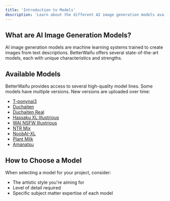 ```yaml
---
title: 'Introduction to Models'
description: 'Learn about the different AI image generation models available in BetterWaifu'
---
```


## What are AI Image Generation Models?

AI image generation models are machine learning systems trained to create images from text descriptions. BetterWaifu offers several state-of-the-art models, each with unique characteristics and strengths.

## Available Models

BetterWaifu provides access to several high-quality model lines. Some models have multiple versions. New versions are uploaded over time:

- [T-ponynai3](/prompting/models/t-ponynai3)
- [Duchaiten](/prompting/models/duchaiten)
- [Duchaiten Real](/prompting/models/duchaiten-real)
- [Hassaku XL Illustrious](/prompting/models/hassaku-xl-illustrious) 
- [WAI NSFW Illustrious](/prompting/models/wai-nsfw-illustrious) 
- [NTR Mix](/prompting/models/ntr-mix) 
- [NoobAI-XL](/prompting/models/noobai-xl) 
- [Plant Milk](/prompting/models/plant-milk) 
- [Amanatsu](/prompting/models/amanatsu) 

## How to Choose a Model

When selecting a model for your project, consider:

- The artistic style you're aiming for
- Level of detail required
- Specific subject matter expertise of each model

